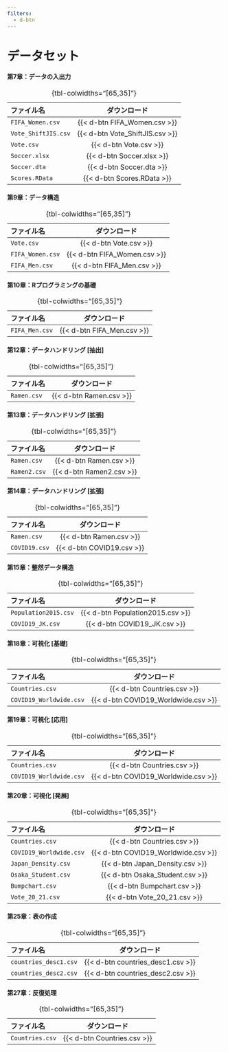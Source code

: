 ```yaml
---
filters: 
  - d-btn
---
```


# データセット {.unnumbered}

#### 第7章：データの入出力

::: {.center-table50}
|ファイル名          |ダウンロード                    |
|:-------------------|:------------------------------:|
|`FIFA_Women.csv`    |{{< d-btn FIFA_Women.csv >}}    |
|`Vote_ShiftJIS.csv` |{{< d-btn Vote_ShiftJIS.csv >}} |
|`Vote.csv`          |{{< d-btn Vote.csv >}}          |
|`Soccer.xlsx`       |{{< d-btn Soccer.xlsx >}}       |
|`Soccer.dta`        |{{< d-btn Soccer.dta >}}        |
|`Scores.RData`      |{{< d-btn Scores.RData >}}      |

: {tbl-colwidths="[65,35]"}
:::

#### 第9章：データ構造

::: {.center-table50}
|ファイル名          |ダウンロード                    |
|:-------------------|:------------------------------:|
|`Vote.csv`          |{{< d-btn Vote.csv >}}          |
|`FIFA_Women.csv`    |{{< d-btn FIFA_Women.csv >}}    |
|`FIFA_Men.csv`      |{{< d-btn FIFA_Men.csv >}}      |

: {tbl-colwidths="[65,35]"}
:::

#### 第10章：Rプログラミングの基礎

::: {.center-table50}
|ファイル名          |ダウンロード                    |
|:-------------------|:------------------------------:|
|`FIFA_Men.csv`      |{{< d-btn FIFA_Men.csv >}}      |

: {tbl-colwidths="[65,35]"}
:::

#### 第12章：データハンドリング [抽出]

::: {.center-table50}
|ファイル名          |ダウンロード                    |
|:-------------------|:------------------------------:|
|`Ramen.csv`         |{{< d-btn Ramen.csv >}}         |

: {tbl-colwidths="[65,35]"}
:::

#### 第13章：データハンドリング [拡張]

::: {.center-table50}
|ファイル名          |ダウンロード                    |
|:-------------------|:------------------------------:|
|`Ramen.csv`         |{{< d-btn Ramen.csv >}}         |
|`Ramen2.csv`        |{{< d-btn Ramen2.csv >}}        |

: {tbl-colwidths="[65,35]"}
:::

#### 第14章：データハンドリング [拡張]

::: {.center-table50}
|ファイル名          |ダウンロード                    |
|:-------------------|:------------------------------:|
|`Ramen.csv`         |{{< d-btn Ramen.csv >}}         |
|`COVID19.csv`       |{{< d-btn COVID19.csv >}}       |

: {tbl-colwidths="[65,35]"}
:::

#### 第15章：整然データ構造

::: {.center-table50}
|ファイル名           |ダウンロード                     |
|:--------------------|:-------------------------------:|
|`Population2015.csv` |{{< d-btn Population2015.csv >}} |
|`COVID19_JK.csv`     |{{< d-btn COVID19_JK.csv >}}     |

: {tbl-colwidths="[65,35]"}
:::

#### 第18章：可視化 [基礎]

::: {.center-table50}
|ファイル名              |ダウンロード                        |
|:-----------------------|:----------------------------------:|
|`Countries.csv`         |{{< d-btn Countries.csv >}}         |
|`COVID19_Worldwide.csv` |{{< d-btn COVID19_Worldwide.csv >}} |

: {tbl-colwidths="[65,35]"}
:::

#### 第19章：可視化 [応用]

::: {.center-table50}
|ファイル名              |ダウンロード                        |
|:-----------------------|:----------------------------------:|
|`Countries.csv`         |{{< d-btn Countries.csv >}}         |
|`COVID19_Worldwide.csv` |{{< d-btn COVID19_Worldwide.csv >}} |

: {tbl-colwidths="[65,35]"}
:::

#### 第20章：可視化 [発展]

::: {.center-table50}
|ファイル名              |ダウンロード                        |
|:-----------------------|:----------------------------------:|
|`Countries.csv`         |{{< d-btn Countries.csv >}}         |
|`COVID19_Worldwide.csv` |{{< d-btn COVID19_Worldwide.csv >}} |
|`Japan_Density.csv`     |{{< d-btn Japan_Density.csv >}}     |
|`Osaka_Student.csv`     |{{< d-btn Osaka_Student.csv >}}     |
|`Bumpchart.csv`         |{{< d-btn Bumpchart.csv >}}         |
|`Vote_20_21.csv`        |{{< d-btn Vote_20_21.csv >}}        |

: {tbl-colwidths="[65,35]"}
:::

#### 第25章：表の作成

::: {.center-table50}
|ファイル名              |ダウンロード                        |
|:-----------------------|:----------------------------------:|
|`countries_desc1.csv`   |{{< d-btn countries_desc1.csv >}}   |
|`countries_desc2.csv`   |{{< d-btn countries_desc2.csv >}}   |

: {tbl-colwidths="[65,35]"}
:::

#### 第27章：反復処理

::: {.center-table50}
|ファイル名              |ダウンロード                        |
|:-----------------------|:----------------------------------:|
|`Countries.csv`         |{{< d-btn Countries.csv >}}         |

: {tbl-colwidths="[65,35]"}
:::